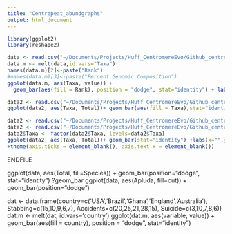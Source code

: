 ```yaml
---
title: "Centrepeat_abundgraphs"
output: html_document
---
```


```r
library(ggplot2)
library(reshape2)

data <- read.csv("~/Documents/Projects/Huff_CentromereEvo/Github_centrepeat/abundance/Master_clean.csv")
data.m <- melt(data,id.vars="Taxa")
names(data.m)[2]<-paste("Rank")
#names(data.m)[3]<-paste("Percent Genomic Composition")
ggplot(data.m, aes(Taxa, value)) + 
  geom_bar(aes(fill = Rank), position = "dodge", stat="identity") + labs(y="Percent Genomic Composition")

data2 <- read.csv("~/Documents/Projects/Huff_CentromereEvo/Github_centrepeat/abundance/Master_totals.csv")
ggplot(data2, aes(Taxa, Total))+ geom_bar(aes(fill = Taxa),stat="identity") +labs(x="",y="Tandem Repeat Content")+theme(axis.ticks = element_blank(), axis.text.x = element_blank())+theme_bw()

data2 <- read.csv("~/Documents/Projects/Huff_CentromereEvo/Github_centrepeat/abundance/Master_totals2.csv")
data2 <- read.csv("~/Documents/Projects/Huff_CentromereEvo/Github_centrepeat/abundance/Master_totals2.csv")
data2$Taxa <- factor(data2$Taxa, levels=data2$Taxa)
ggplot(data2, aes(Taxa, Total))+ geom_bar(stat="identity") +labs(x="",y="Tandem Repeat Content")
+theme(axis.ticks = element_blank(), axis.text.x = element_blank())

```


ENDFILE

ggplot(data, aes(Total, fill=Species)) + geom_bar(position="dodge", stat="identity")
?geom_bar
ggplot(data, aes(Apluda, fill=cut)) + geom_bar(position="dodge")


dat <- data.frame(country=c('USA','Brazil','Ghana','England','Australia'), Stabbing=c(15,10,9,6,7), Accidents=c(20,25,21,28,15), Suicide=c(3,10,7,8,6))
dat.m <- melt(dat, id.vars='country')
ggplot(dat.m, aes(variable, value)) + 
  geom_bar(aes(fill = country), position = "dodge", stat="identity")